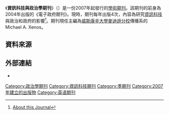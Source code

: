 {{onesource|time=2014-06-08T10:09:15+00:00}}
{{Infobox journal
| title         = 資訊科技與政治學期刊<br/>Journal of Information Technology & Politics
| cover         = 
| editor        = Michael A. Xenos
| discipline    = [[政治學|政治學]]
| peer-reviewed = 
| language     = [[英文|英文]]
| former_names  = 電子政府期刊 （Journal of E-Government）
| abbreviation  = JITP
| publisher     = Routledge
| country       = 美國
| frequency     = 
| history       = 
| openaccess    = 
| license       = 
| impact        = 
| impact-year   = 
| website       = http://www.jitp.net/
| link1         = http://www.tandfonline.com/action/aboutThisJournal?journalCode=witp20
| link1-name    = Taylor & Francis
| link2         = 
| link2-name    = 
| JSTOR         = 
| OCLC          = 
| LCCN          = 
| CODEN         = 
| ISSN          = 1933-1681
| eISSN         = 1933-169X
| boxwidth      = 
}}

《'''資訊科技與政治學期刊'''》（{{lang|en|Journal of Information Technology & Politics}}）是一份2007年起發行的[[學術期刊|學術期刊]]。該期刊的前身為2004年出版的《電子政府期刊》。現時，期刊每年出版4次，內容為研究[[資訊科技|資訊科技]]與政治和政府的影響<ref>[http://www.tandfonline.com/action/aboutThisJournal?journalCode=witp20#.U5QxOnbeOaM About this Journal ]</ref>。期刊現任主編為[[威斯康辛大學麥迪遜分校|威斯康辛大學麥迪遜分校]]傳播系的Michael A. Xenos。 


==資料來源==
{{Reflist}}

== 外部連結 ==
* {{Official|1=http://www.tandfonline.com/action/aboutThisJournal?journalCode=witp20}}

[[Category:政治學期刊|Category:政治學期刊]]
[[Category:資訊科技期刊|Category:資訊科技期刊]]
[[Category:季期刊|Category:季期刊]]
[[Category:2007年建立的出版物|Category:2007年建立的出版物]]
[[Category:英语期刊|Category:英语期刊]]
{{Academic-journal-stub}}